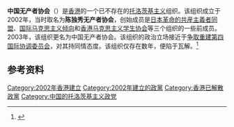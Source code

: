 {{Onesource|time=2021-02-21T08:22:37+00:00}}
'''中国无产者协会'''（{{lang-en|Proletarian Society of China}}）是[[香港|香港]]的一个已不存在的[[托洛茨基主义|托洛茨基主义]]组织。该组织成立于2002年，当时取名为'''陈独秀无产者协会'''，创始成员是[[日本革命的共産主義者同盟|日本革命的共産主義者同盟]]、[[国际马克思主义倾向|国际马克思主义倾向]]和[[香港马克思主义学生协会|香港马克思主义学生协会]]等三个组织的一些前成员。2003年，该组织更名为中国无产者协会。该组织的政治立场接近于[[争取重建第四国际协调委员会|争取重建第四国际协调委员会]]，对其持同情态度。该组织仅存在数年，便陷于瓦解。<ref>{{Cite web |language=en |url=http://www.broadleft.org/cn.htm |title=Leftist Parties of the World - China |access-date=2016-01-23 |archive-url=https://web.archive.org/web/20160905204340/http://www.broadleft.org/cn.htm |archive-date=2016-09-05 |dead-url=yes }}</ref>

==参考资料==
{{reflist}}

{{香港政党}}
[[Category:2002年香港建立|Category:2002年香港建立]]
[[Category:2002年建立的政黨|Category:2002年建立的政黨]]
[[Category:香港已解散政黨|Category:香港已解散政黨]]
[[Category:中国的托洛茨基主义政党|Category:中国的托洛茨基主义政党]]
{{HK-poli-stub}}